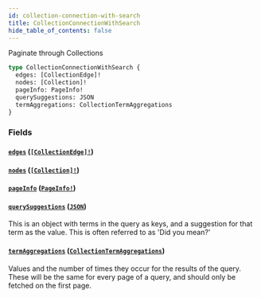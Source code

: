 ```yaml
---
id: collection-connection-with-search
title: CollectionConnectionWithSearch
hide_table_of_contents: false
---
```



Paginate through Collections

```graphql
type CollectionConnectionWithSearch {
  edges: [CollectionEdge]!
  nodes: [Collection]!
  pageInfo: PageInfo!
  querySuggestions: JSON
  termAggregations: CollectionTermAggregations
}
```


### Fields

#### [`edges`](#) ([`[CollectionEdge]!`](/developers/demandhq-apis/demand-api/graphql/reference/objects/collection-edge))




#### [`nodes`](#) ([`[Collection]!`](/developers/demandhq-apis/demand-api/graphql/reference/objects/collection))




#### [`pageInfo`](#) ([`PageInfo!`](/developers/demandhq-apis/demand-api/graphql/reference/objects/page-info))




#### [`querySuggestions`](#) ([`JSON`](/developers/demandhq-apis/demand-api/graphql/reference/scalars/json))

This is an object with terms in the query as keys, and a suggestion for that
term as the value. This is often referred to as 'Did you mean?'


#### [`termAggregations`](#) ([`CollectionTermAggregations`](/developers/demandhq-apis/demand-api/graphql/reference/objects/collection-term-aggregations))

Values and the number of times they occur for the results of the query. These
will be the same for every page of a query, and should only be fetched on the first page.




